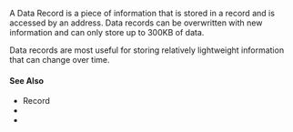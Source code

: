 
A Data Record is a piece of information that is stored in a <GlossaryRef term='record'>record</GlossaryRef> and is accessed by an address.
Data records can be overwritten with new information and can only store up to 300KB of data.

Data records are most useful for storing relatively lightweight information that can change over time.

#### See Also

-   <GlossaryRef term='record'>Record</GlossaryRef>
-   <ActionLink action='os.recordData(recordKey, address, data)' />
-   <ActionLink action='os.getData(recordKeyOrName, address)' />